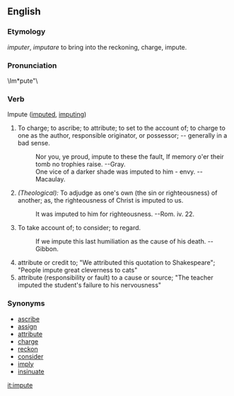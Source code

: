 ==English==

===Etymology===
{{F.}} ''imputer'', {{L.}} ''imputare'' to bring into the reckoning, charge, impute.

===Pronunciation===
\Im*pute"\

===Verb===
;Impute  ([[imputed]], [[imputing]])
#To charge; to ascribe; to attribute; to set to the account of; to charge to one as the author, responsible originator, or possessor; -- generally in a bad sense.
#:Nor you, ye proud, impute to these the fault, If memory o'er their tomb no trophies raise.  --Gray.
#:One vice of a darker shade was imputed to him - envy.  --Macaulay.
#''(Theological):'' To adjudge as one's own (the sin or righteousness) of another; as, the righteousness of Christ      is imputed to us. 
#:It was imputed to him for righteousness. --Rom. iv. 22.
#To take account of; to consider; to regard.
#:If we impute this last humiliation as the cause of his death.  --Gibbon.
#attribute or credit to; "We attributed this quotation to Shakespeare"; "People impute great cleverness to cats"
#attribute (responsibility or fault) to a cause or source; "The teacher imputed the student's failure to his nervousness"

===Synonyms===
*[[ascribe]]
*[[assign]]
*[[attribute]]
*[[charge]]
*[[reckon]]
*[[consider]]
*[[imply]]
*[[insinuate]]

{{webster}}

[[it:impute]]